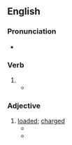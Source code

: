 ==English==

===Pronunciation===
* {{IPA|/ˈfɹeɪtɪd/|lang=en}}

===Verb===
{{head|en|verb form}}

# {{en-past of|freight}}
#* {{quote-journal|author=Rupert Christiansen|authorlink=Rupert Christiansen|title=English translations rarely sing|work={{w|The Daily Telegraph}} (Review)|date=1 March 2014|page=R19|passage=English National Opera is a title '''freighted''' with implications, and that first adjective promises not only a geographical reach, but a linguistic commitment too.}}

===Adjective===
{{en-adj}}

# [[loaded]]; [[charged]]
#* {{quote-text|year=2002|author=Keith Graham|title=Practical Reasoning in a Social World|passage='Identity' is a '''freighted''' term to use in a philosophical context.}}
#* {{quote-text|year=2009|author=Abbott Gleason|title=A Companion to Russian History|passage=It will also consider problems of periodization, a '''freighted''' issue in the case of Russia, in part because there the conclusion of peace did not mark the end of armed conflict. }}